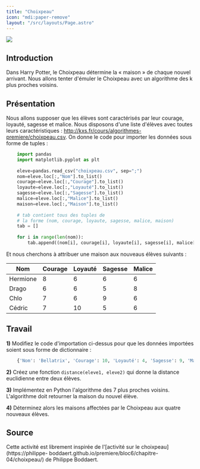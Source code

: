 ```yaml
---
title: "Choixpeau"
icon: "mdi:paper-remove"
layout: "/src/layouts/Page.astro"
---
```


![](img/choixpeau.png)

## Introduction

Dans Harry Potter, le Choixpeau détermine la « maison » de chaque nouvel
arrivant. Nous allons tenter d'émuler le Choixpeau avec un algorithme des k
plus proches voisins.

## Présentation

Nous allons supposer que les élèves sont caractérisés par leur courage,
loyauté, sagesse et malice. Nous disposons d'une liste d'élèves avec toutes
leurs caractéristiques : [http://kxs.fr/cours/algorithmes-
premiere/choixpeau.csv](/cours/algorithmes-premiere/choixpeau.csv). On donne
le code pour importer les données sous forme de tuples :

```py
    import pandas
    import matplotlib.pyplot as plt
    
    eleve=pandas.read_csv("choixpeau.csv", sep=";")
    nom=eleve.loc[:,"Nom"].to_list()
    courage=eleve.loc[:,"Courage"].to_list()
    loyaute=eleve.loc[:,"Loyauté"].to_list()
    sagesse=eleve.loc[:,"Sagesse"].to_list()
    malice=eleve.loc[:,"Malice"].to_list()
    maison=eleve.loc[:,"Maison"].to_list()
    
    # tab contient tous des tuples de
    # la forme (nom, courage, loyaute, sagesse, malice, maison)
    tab = []
    
    for i in range(len(nom)):
        tab.append((nom[i], courage[i], loyaute[i], sagesse[i], malice[i], maison[i]))
```

Et nous cherchons à attribuer une maison aux nouveaus élèves suivants :

Nom | Courage | Loyauté | Sagesse | Malice  
---|---|---|---|---  
Hermione  |  8  |  6  |  6  |  6   
Drago  |  6  |  6  |  5  |  8   
Chlo  |  7  |  6  |  9  |  6   
Cédric  |  7  |  10  |  5  |  6   
  
## Travail

**1)** Modifiez le code d'importation ci-dessus pour que les données importées
soient sous forme de dictionnaire :

```py
    {'Nom': 'Bellatrix', 'Courage': 10, 'Loyauté': 4, 'Sagesse': 9, 'Malice': 9, 'Maison': 'Serpentard'}
```

**2)** Créez une fonction `distance(eleve1, eleve2)` qui donne la distance
euclidienne entre deux élèves.

**3)** Implémentez en Python l'algorithme des 7 plus proches voisins.
L'algorithme doit retourner la maison du nouvel élève.

**4)** Déterminez alors les maisons affectées par le Choixpeau aux quatre
nouveaux élèves.

## Source

Cette activité est librement inspirée de l'[activité sur le
choixpeau](https://philippe-
boddaert.github.io/premiere/bloc6/chapitre-04/choixpeau/) de Philippe
Boddaert.